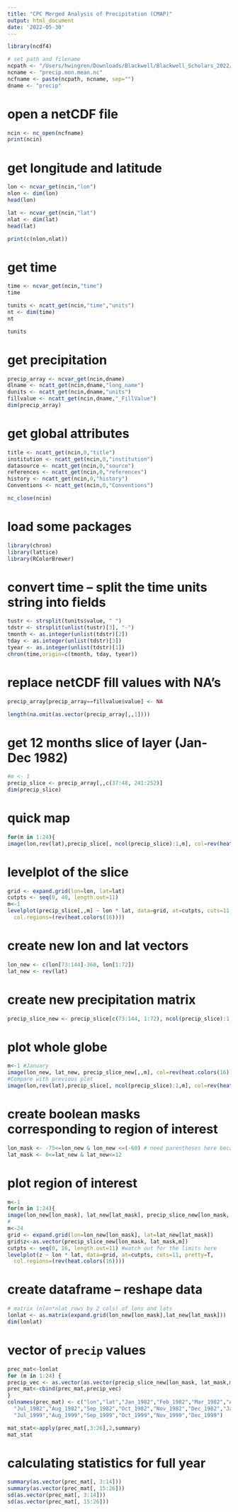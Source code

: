 ```yaml
---
title: "CPC Merged Analysis of Precipitation (CMAP)"
output: html_document
date: '2022-05-30'
---
```


```r
library(ncdf4)

# set path and filename
ncpath <- "/Users/hwingren/Downloads/Blackwell/Blackwell_Scholars_2022/"
ncname <- "precip.mon.mean.nc"  
ncfname <- paste(ncpath, ncname, sep="")
dname <- "precip"
```


# open a netCDF file
```r
ncin <- nc_open(ncfname)
print(ncin)
```

# get longitude and latitude
```r
lon <- ncvar_get(ncin,"lon")
nlon <- dim(lon)
head(lon)

lat <- ncvar_get(ncin,"lat")
nlat <- dim(lat)
head(lat)

print(c(nlon,nlat))
```

# get time
```r
time <- ncvar_get(ncin,"time")
time

tunits <- ncatt_get(ncin,"time","units")
nt <- dim(time)
nt

tunits
```

# get precipitation
```r
precip_array <- ncvar_get(ncin,dname)
dlname <- ncatt_get(ncin,dname,"long_name")
dunits <- ncatt_get(ncin,dname,"units")
fillvalue <- ncatt_get(ncin,dname,"_FillValue")
dim(precip_array)
```

# get global attributes
```r
title <- ncatt_get(ncin,0,"title")
institution <- ncatt_get(ncin,0,"institution")
datasource <- ncatt_get(ncin,0,"source")
references <- ncatt_get(ncin,0,"references")
history <- ncatt_get(ncin,0,"history")
Conventions <- ncatt_get(ncin,0,"Conventions")

nc_close(ncin)
```

# load some packages
```r
library(chron)
library(lattice)
library(RColorBrewer)
```

# convert time -- split the time units string into fields
```r
tustr <- strsplit(tunits$value, " ")
tdstr <- strsplit(unlist(tustr)[3], "-")
tmonth <- as.integer(unlist(tdstr)[2])
tday <- as.integer(unlist(tdstr)[3])
tyear <- as.integer(unlist(tdstr)[1])
chron(time,origin=c(tmonth, tday, tyear))
```

# replace netCDF fill values with NA's
```r
precip_array[precip_array==fillvalue$value] <- NA

length(na.omit(as.vector(precip_array[,,1])))
```

# get 12 months slice of layer (Jan-Dec 1982)
```r
#m <- 1
precip_slice <- precip_array[,,c(37:48, 241:252)]
dim(precip_slice)
```

# quick map
```r
for(m in 1:24){
image(lon,rev(lat),precip_slice[, ncol(precip_slice):1,m], col=rev(heat.colors(16)), breaks=0:16)}
```

# levelplot of the slice
```r
grid <- expand.grid(lon=lon, lat=lat)
cutpts <- seq(0, 40, length.out=11)
m<-1
levelplot(precip_slice[,,m] ~ lon * lat, data=grid, at=cutpts, cuts=11, pretty=T, 
  col.regions=(rev(heat.colors(16))))
```
            
# create new lon and lat vectors
```r
lon_new <- c(lon[73:144]-360, lon[1:72])
lat_new <- rev(lat)
```

# create new precipitation matrix
```r
precip_slice_new <- precip_slice[c(73:144, 1:72), ncol(precip_slice):1,]
```

# plot whole globe
```r
m<-1 #January
image(lon_new, lat_new, precip_slice_new[,,m], col=rev(heat.colors(16)), breaks=0:16)
#Compare with previous plot
image(lon,rev(lat),precip_slice[, ncol(precip_slice):1,m], col=rev(heat.colors(16)), breaks=0:16)
```

# create boolean masks corresponding to region of interest
```r
lon_mask <- -75<=lon_new & lon_new <=(-60) # need parentheses here because <- is the assignment operator
lat_mask <- 0<=lat_new & lat_new<=12
```

# plot region of interest
```r
m<-1
for(m in 1:24){
image(lon_new[lon_mask], lat_new[lat_mask], precip_slice_new[lon_mask, lat_mask,m], col=rev(heat.colors(16)), breaks=0:16)} # I took off the rev function here
#
m<-24
grid <- expand.grid(lon=lon_new[lon_mask], lat=lat_new[lat_mask])
grid$z<-as.vector(precip_slice_new[lon_mask, lat_mask,m])
cutpts <- seq(0, 16, length.out=11) #watch out for the limits here
levelplot(z ~ lon * lat, data=grid, at=cutpts, cuts=11, pretty=T, 
  col.regions=(rev(heat.colors(16))))
```

# create dataframe -- reshape data
```r
# matrix (nlon*nlat rows by 2 cols) of lons and lats
lonlat <- as.matrix(expand.grid(lon_new[lon_mask],lat_new[lat_mask]))
dim(lonlat)
```

# vector of `precip` values
```r
prec_mat<-lonlat
for (m in 1:24) {
precip_vec <- as.vector(as.vector(precip_slice_new[lon_mask, lat_mask,m]))
prec_mat<-cbind(prec_mat,precip_vec)
}
colnames(prec_mat) <- c("lon","lat","Jan_1982","Feb_1982","Mar_1982","Apr_1982","May_1982","Jun_1982",
  "Jul_1982","Aug_1982","Sep_1982","Oct_1982","Nov_1982","Dec_1982","Jan_1999","Feb_1999","Mar_1999","Apr_1999","May_1999","Jun_1999",
  "Jul_1999","Aug_1999","Sep_1999","Oct_1999","Nov_1999","Dec_1999")
```

```r
mat_stat<-apply(prec_mat[,3:26],2,summary)
mat_stat
```

# calculating statistics for full year
```r
summary(as.vector(prec_mat[, 3:14]))
summary(as.vector(prec_mat[, 15:26]))
sd(as.vector(prec_mat[, 3:14]))
sd(as.vector(prec_mat[, 15:26]))
```